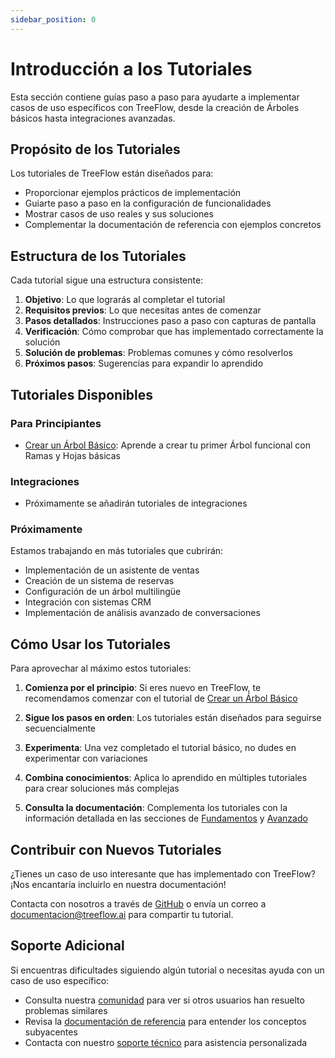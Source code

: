 ```yaml
---
sidebar_position: 0
---
```


# Introducción a los Tutoriales

Esta sección contiene guías paso a paso para ayudarte a implementar casos de uso específicos con TreeFlow, desde la creación de Árboles básicos hasta integraciones avanzadas.

## Propósito de los Tutoriales

Los tutoriales de TreeFlow están diseñados para:

- Proporcionar ejemplos prácticos de implementación
- Guiarte paso a paso en la configuración de funcionalidades
- Mostrar casos de uso reales y sus soluciones
- Complementar la documentación de referencia con ejemplos concretos

## Estructura de los Tutoriales

Cada tutorial sigue una estructura consistente:

1. **Objetivo**: Lo que lograrás al completar el tutorial
2. **Requisitos previos**: Lo que necesitas antes de comenzar
3. **Pasos detallados**: Instrucciones paso a paso con capturas de pantalla
4. **Verificación**: Cómo comprobar que has implementado correctamente la solución
5. **Solución de problemas**: Problemas comunes y cómo resolverlos
6. **Próximos pasos**: Sugerencias para expandir lo aprendido

## Tutoriales Disponibles

### Para Principiantes

- [Crear un Árbol Básico](/docs/Tutoriales/CrearChatbotBasico): Aprende a crear tu primer Árbol funcional con Ramas y Hojas básicas

### Integraciones

- Próximamente se añadirán tutoriales de integraciones

### Próximamente

Estamos trabajando en más tutoriales que cubrirán:

- Implementación de un asistente de ventas
- Creación de un sistema de reservas
- Configuración de un árbol multilingüe
- Integración con sistemas CRM
- Implementación de análisis avanzado de conversaciones

## Cómo Usar los Tutoriales

Para aprovechar al máximo estos tutoriales:

1. **Comienza por el principio**: Si eres nuevo en TreeFlow, te recomendamos comenzar con el tutorial de [Crear un Árbol Básico](/docs/Tutoriales/CrearChatbotBasico)

2. **Sigue los pasos en orden**: Los tutoriales están diseñados para seguirse secuencialmente

3. **Experimenta**: Una vez completado el tutorial básico, no dudes en experimentar con variaciones

4. **Combina conocimientos**: Aplica lo aprendido en múltiples tutoriales para crear soluciones más complejas

5. **Consulta la documentación**: Complementa los tutoriales con la información detallada en las secciones de [Fundamentos](/docs/Fundamentos/Empezando) y [Avanzado](/docs/Avanzado/FlujosConversacionales)

## Contribuir con Nuevos Tutoriales

¿Tienes un caso de uso interesante que has implementado con TreeFlow? ¡Nos encantaría incluirlo en nuestra documentación!

Contacta con nosotros a través de [GitHub](https://github.com/treeflow-ai/documentation) o envía un correo a [documentacion@treeflow.ai](mailto:documentacion@treeflow.ai) para compartir tu tutorial.

## Soporte Adicional

Si encuentras dificultades siguiendo algún tutorial o necesitas ayuda con un caso de uso específico:

- Consulta nuestra [comunidad](https://community.treeflow.ai) para ver si otros usuarios han resuelto problemas similares
- Revisa la [documentación de referencia](/docs/Fundamentos/Empezando) para entender los conceptos subyacentes
- Contacta con nuestro [soporte técnico](https://treeflow.ai/soporte) para asistencia personalizada

